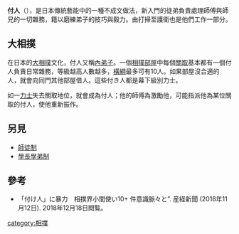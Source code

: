 '''付人'''（{{jpn|j=付き人|hg=つきびと|rm=Tsukibito|f=y}}），是日本傳統藝能中的一種不成文做法，新入門的徒弟負責處理師傅與師兄的一切雜務，籍以磨練弟子的技巧與毅力。由打掃至護衛也是他們工作一部分。

==大相撲==
在日本的[[大相撲|大相撲]]文化，付人又稱[[內弟子|內弟子]]。一個[[相撲部屋|相撲部屋]]中每個[[關取|關取]]基本都有一個付人負責日常雜務，等級越高人數越多，[[橫綱|橫綱]]最多可有10人。如果部屋沒合適的人，就會向同門其他部屋借人。這些付き人都是幕下級別力士。

如一[[力士|力士]]失去關取地位，就會成為付人；他的師傅為激勵他，可能指派他為某位關取的付人，使他重新振作。

==另見==
*[[師徒制|師徒制]]
*[[學長學弟制|學長學弟制]]

==參考==
*「付け人」に暴力　相撲界小間使い10+ 件意識脈々と”. 産経新聞 (2018年11月12日). 2018年12月18日閲覧。

{{相撲}}

[[category:相撲|category:相撲]]